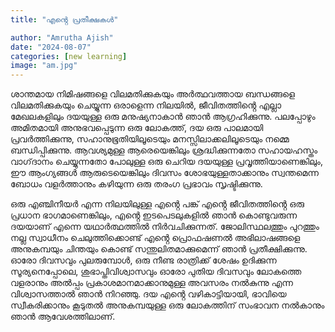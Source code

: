 ```yaml
---
title: "എൻ്റെ പ്രതീക്ഷകൾ"

author: "Amrutha Ajish"
date: "2024-08-07"
categories: [new learning]
image: "am.jpg"
---
```


ശാന്തമായ നിമിഷങ്ങളെ വിലമതിക്കുകയും അർത്ഥവത്തായ ബന്ധങ്ങളെ വിലമതിക്കുകയും ചെയ്യുന്ന ഒരാളെന്ന നിലയിൽ, ജീവിതത്തിൻ്റെ എല്ലാ മേഖലകളിലും ദയയുള്ള ഒരു മനുഷ്യനാകാൻ ഞാൻ ആഗ്രഹിക്കുന്നു. പലപ്പോഴും അമിതമായി അനുഭവപ്പെടുന്ന ഒരു ലോകത്ത്, ദയ ഒരു പാലമായി പ്രവർത്തിക്കുന്നു, സഹാനുഭൂതിയിലൂടെയും മനസ്സിലാക്കലിലൂടെയും നമ്മെ ബന്ധിപ്പിക്കുന്നു. ആവശ്യമുള്ള ആരെയെങ്കിലും ശ്രദ്ധിക്കുന്നതോ സഹായഹസ്തം വാഗ്‌ദാനം ചെയ്യുന്നതോ പോലുള്ള ഒരു ചെറിയ ദയയുള്ള പ്രവൃത്തിയാണെങ്കിലും, ഈ ആംഗ്യങ്ങൾ ആരുടെയെങ്കിലും ദിവസം ശോഭയുള്ളതാക്കാനും സ്വന്തമെന്ന ബോധം വളർത്താനും കഴിയുന്ന ഒരു തരംഗ പ്രഭാവം സൃഷ്ടിക്കുന്നു.

ഒരു എഞ്ചിനീയർ എന്ന നിലയിലുള്ള എൻ്റെ പങ്ക് എൻ്റെ ജീവിതത്തിൻ്റെ ഒരു പ്രധാന ഭാഗമാണെങ്കിലും, എൻ്റെ ഇടപെടലുകളിൽ ഞാൻ കൊണ്ടുവരുന്ന ദയയാണ് എന്നെ യഥാർത്ഥത്തിൽ നിർവചിക്കുന്നത്. ജോലിസ്ഥലത്തും പുറത്തും നല്ല സ്വാധീനം ചെലുത്തിക്കൊണ്ട് എൻ്റെ പ്രൊഫഷണൽ അഭിലാഷങ്ങളെ അനുകമ്പയും ചിന്തയും കൊണ്ട് സന്തുലിതമാക്കുമെന്ന് ഞാൻ പ്രതീക്ഷിക്കുന്നു. ഓരോ ദിവസവും പുലരുമ്പോൾ, ഒരു നീണ്ട രാത്രിക്ക് ശേഷം ഉദിക്കുന്ന സൂര്യനെപ്പോലെ, ശുഭാപ്തിവിശ്വാസവും ഓരോ പുതിയ ദിവസവും ലോകത്തെ വളരാനും അൽപ്പം പ്രകാശമാനമാക്കാനുമുള്ള അവസരം നൽകുന്നു എന്ന വിശ്വാസത്താൽ ഞാൻ നിറഞ്ഞു. ദയ എൻ്റെ വഴികാട്ടിയായി, ഭാവിയെ സ്വീകരിക്കാനും കൂടുതൽ അനുകമ്പയുള്ള ഒരു ലോകത്തിന് സംഭാവന നൽകാനും ഞാൻ ആവേശത്തിലാണ്.


